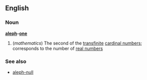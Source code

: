 ==English==
===Noun===
'''[[aleph]]-[[one]]'''
#(''mathematics'') The second of the [[transfinite]] [[cardinal number]]s; corresponds to the number of [[real number]]s
===See also===
*[[aleph-null]]